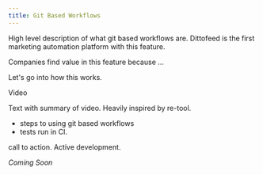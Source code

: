 ```yaml
---
title: Git Based Workflows
---
```

High level description of what git based workflows are. Dittofeed is the first marketing automation platform with this feature.

Companies find value in this feature because ...

Let's go into how this works.

Video

Text with summary of video. Heavily inspired by re-tool.

* steps to using git based workflows
* tests run in CI.

call to action. Active development.

*Coming Soon*
